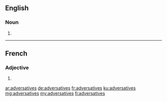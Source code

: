 ==English==

===Noun===
{{head|en|noun plural form}}

# {{plural of|adversative|lang=en}}

----

==French==

===Adjective===
{{fr-adj-form}}

# {{feminine plural of|adversatif|lang=fr}}
{{rfc-auto}}

[[ar:adversatives]]
[[de:adversatives]]
[[fr:adversatives]]
[[ku:adversatives]]
[[mg:adversatives]]
[[my:adversatives]]
[[fi:adversatives]]